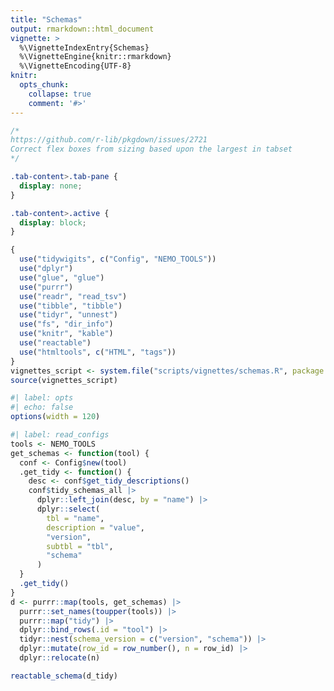 ```yaml
---
title: "Schemas"
output: rmarkdown::html_document
vignette: >
  %\VignetteIndexEntry{Schemas}
  %\VignetteEngine{knitr::rmarkdown}
  %\VignetteEncoding{UTF-8}
knitr:
  opts_chunk:
    collapse: true
    comment: '#>'
---
```


```css
/*
https://github.com/r-lib/pkgdown/issues/2721
Correct flex boxes from sizing based upon the largest in tabset
*/

.tab-content>.tab-pane {
  display: none;
}

.tab-content>.active {
  display: block;
}
```

```r
{
  use("tidywigits", c("Config", "NEMO_TOOLS"))
  use("dplyr")
  use("glue", "glue")
  use("purrr")
  use("readr", "read_tsv")
  use("tibble", "tibble")
  use("tidyr", "unnest")
  use("fs", "dir_info")
  use("knitr", "kable")
  use("reactable")
  use("htmltools", c("HTML", "tags"))
}
vignettes_script <- system.file("scripts/vignettes/schemas.R", package = "tidywigits")
source(vignettes_script)
```

```r
#| label: opts
#| echo: false
options(width = 120)
```

```r
#| label: read_configs
tools <- NEMO_TOOLS
get_schemas <- function(tool) {
  conf <- Config$new(tool)
  .get_tidy <- function() {
    desc <- conf$get_tidy_descriptions()
    conf$tidy_schemas_all |>
      dplyr::left_join(desc, by = "name") |>
      dplyr::select(
        tbl = "name",
        description = "value",
        "version",
        subtbl = "tbl",
        "schema"
      )
  }
  .get_tidy()
}
d <- purrr::map(tools, get_schemas) |>
  purrr::set_names(toupper(tools)) |>
  purrr::map("tidy") |>
  dplyr::bind_rows(.id = "tool") |>
  tidyr::nest(schema_version = c("version", "schema")) |>
  dplyr::mutate(row_id = row_number(), n = row_id) |>
  dplyr::relocate(n)
```

```r
reactable_schema(d_tidy)
```